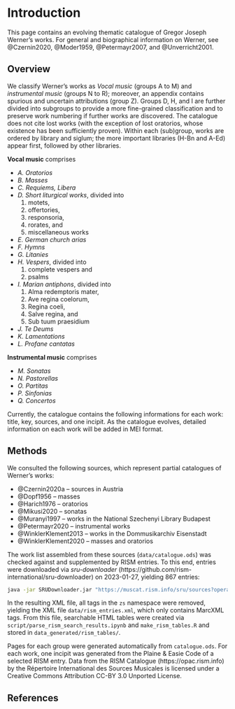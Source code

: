 # Introduction {.unnumbered}

This page contains an evolving thematic catalogue of Gregor Joseph Werner's works. For general and biographical information on Werner, see @Czernin2020, @Moder1959, @Petermayr2007, and @Unverricht2001.


## Overview

We classify Werner's works as *Vocal music* (groups A to M) and *instrumental music* (groups N to R); moreover, an appendix contains spurious and uncertain attributions (group Z). Groups D, H, and I are further divided into subgroups to provide a more fine-grained classification and to preserve work numbering if further works are discovered. The catalogue does not cite lost works (with the exception of lost oratorios, whose existence has been sufficiently proven). Within each (sub)group, works are ordered by library and siglum; the more important libraries (H-Bn and A-Ed) appear first, followed by other libraries.

**Vocal music** comprises

- *A. Oratorios*
- *B. Masses*
- *C. Requiems, Libera*
- *D. Short liturgical works*, divided into<br/>
  (1) motets,<br/>
  (2) offertories,<br/>
  (3) responsoria,<br/>
  (4) rorates, and<br/>
  (5) miscellaneous works 
- *E. German church arias*
- *F. Hymns*
- *G. Litanies*
- *H. Vespers*, divided into<br/>
  (1) complete vespers and<br/>
  (2) psalms
- *I. Marian antiphons*, divided into<br/>
  (1) Alma redemptoris mater,<br/>
  (2) Ave regina coelorum,<br/>
  (3) Regina coeli,<br/>
  (4) Salve regina, and<br/>
  (5) Sub tuum praesidium
- *J. Te Deums*
- *K. Lamentations*
- *L. Profane cantatas*

**Instrumental music** comprises

- *M. Sonatas*
- *N. Pastorellas*
- *O. Partitas*
- *P. Sinfonias*
- *Q. Concertos*

Currently, the catalogue contains the following informations for each work: title, key, sources, and one incipit. As the catalogue evolves, detailed information on each work will be added in MEI format.


## Methods

We consulted the following sources, which represent partial catalogues of Werner's works:

- @Czernin2020a – sources in Austria
- @Dopf1956 – masses
- @Harich1976 – oratorios
- @Mikusi2020 – sonatas
- @Muranyi1997 – works in the National Szechenyi Library Budapest
- @Petermayr2020 – instrumental works
- @WinklerKlement2013 – works in the Dommusikarchiv Eisenstadt
- @WinklerKlement2020 – masses and oratorios

The work list assembled from these sources (`data/catalogue.ods`) was checked against and supplemented by RISM entries. To this end, entries were downloaded via *sru-downloader* (https://github.com/rism-international/sru-downloader) on 2023-01-27, yielding 867 entries:

```bash
java -jar SRUDownloader.jar "https://muscat.rism.info/sru/sources?operation=searchRetrieve&version=1.1&query=creator=%22Werner,%20Gregor%20Joseph%22&maximumRecords=100"
```
In the resulting XML file, all tags in the `zs` namespace were removed, yielding the XML file `data/rism_entries.xml`, which only contains MarcXML tags. From this file, searchable HTML tables were created via `script/parse_rism_search_results.ipynb` and `make_rism_tables.R` and stored in `data_generated/rism_tables/`.

Pages for each group were generated automatically from `catalogue.ods`. For each work, one incipit was generated from the Plaine & Easie Code of a selected RISM entry. Data from the RISM Catalogue (https://opac.rism.info) by the Répertoire International des Sources Musicales is licensed under a Creative Commons Attribution CC-BY 3.0 Unported License.


## References

::: {#refs}
:::
